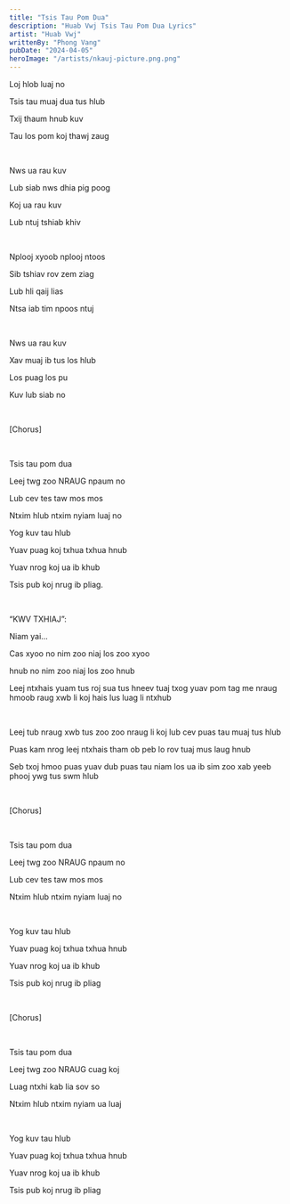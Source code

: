```yaml
---
title: "Tsis Tau Pom Dua"
description: "Huab Vwj Tsis Tau Pom Dua Lyrics"
artist: "Huab Vwj"
writtenBy: "Phong Vang"
pubDate: "2024-04-05"
heroImage: "/artists/nkauj-picture.png.png"
---
```


Loj hlob luaj no

Tsis tau muaj dua tus hlub

Txij thaum hnub kuv

Tau los pom koj thawj zaug

<br />

Nws ua rau kuv

Lub siab nws dhia pig poog

Koj ua rau kuv

Lub ntuj tshiab khiv

<br />

Nplooj xyoob nplooj ntoos

Sib tshiav rov zem ziag

Lub hli qaij lias

Ntsa iab tim npoos ntuj

<br />

Nws ua rau kuv

Xav muaj ib tus los hlub

Los puag los pu

Kuv lub siab no

<br />

[Chorus]

<br />

Tsis tau pom dua

Leej twg zoo NRAUG npaum no

Lub cev tes taw mos mos

Ntxim hlub ntxim nyiam luaj no

Yog kuv tau hlub

Yuav puag koj txhua txhua hnub

Yuav nrog koj ua ib khub

Tsis pub koj nrug ib pliag.

<br />

“KWV TXHIAJ”:

Niam yai...

Cas xyoo no nim zoo niaj los zoo xyoo

hnub no nim zoo niaj los zoo hnub

Leej ntxhais yuam tus roj sua tus hneev tuaj txog yuav pom tag me nraug hmoob raug xwb li koj hais lus luag li ntxhub

<br />

Leej tub nraug xwb tus zoo zoo nraug li koj lub cev puas tau muaj tus hlub

Puas kam nrog leej ntxhais tham ob peb lo rov tuaj mus laug hnub

Seb txoj hmoo puas yuav dub puas tau niam los ua ib sim zoo xab yeeb phooj ywg tus swm hlub

<br />

[Chorus]

<br />

Tsis tau pom dua

Leej twg zoo NRAUG npaum no

Lub cev tes taw mos mos

Ntxim hlub ntxim nyiam luaj no

<br />

Yog kuv tau hlub

Yuav puag koj txhua txhua hnub

Yuav nrog koj ua ib khub

Tsis pub koj nrug ib pliag

<br />

[Chorus]

<br />

Tsis tau pom dua

Leej twg zoo NRAUG cuag koj

Luag ntxhi kab lia sov so

Ntxim hlub ntxim nyiam ua luaj

<br />

Yog kuv tau hlub

Yuav puag koj txhua txhua hnub

Yuav nrog koj ua ib khub

Tsis pub koj nrug ib pliag
